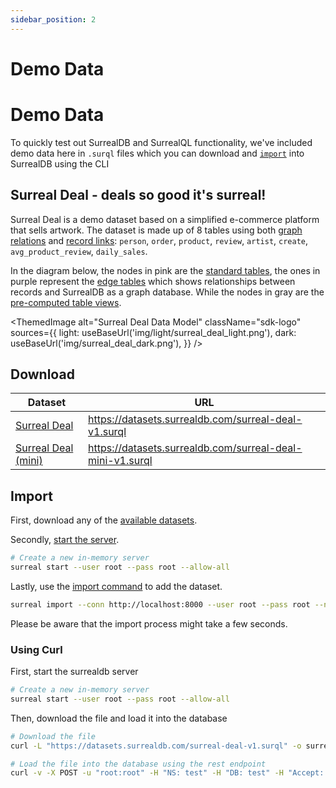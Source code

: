 ```yaml
---
sidebar_position: 2
---
```



# Demo Data

# Demo Data

To quickly test out SurrealDB and SurrealQL functionality, we've included demo data here in `.surql` files which you can download and [`import`](/docs/1.1.x/cli/import) into SurrealDB using the CLI

## Surreal Deal - deals so good it's surreal!

Surreal Deal is a demo dataset based on a simplified e-commerce platform that sells artwork.
The dataset is made up of 8 tables using both [graph relations](/docs/1.1.x/surrealql/statements/relate) and [record links](/docs/surrealql/datamodel/records):
`person`, `order`, `product`, `review`, `artist`, `create`, `avg_product_review`, `daily_sales`.

In the diagram below, the nodes in pink are the [standard tables](/docs/1.1.x/surrealql/statements/define/table), the ones in purple represent the [edge tables](/docs/1.1.x/surrealql/statements/relate) which shows relationships between records and SurrealDB as a graph database. While the nodes in gray are the [pre-computed table views](/docs/1.1.x/surrealql/statements/define/table).

<ThemedImage
  alt="Surreal Deal Data Model"
  className="sdk-logo"
  sources={{
    light: useBaseUrl('img/light/surreal_deal_light.png'),
    dark: useBaseUrl('img/surreal_deal_dark.png'),
  }}
/>

## Download

| Dataset                                                                          | URL                                                       |
| -------------------------------------------------------------------------------- | --------------------------------------------------------- |
| [Surreal Deal](https://datasets.surrealdb.com/surreal-deal-v1.surql)             | https://datasets.surrealdb.com/surreal-deal-v1.surql      |
| [Surreal Deal (mini)](https://datasets.surrealdb.com/surreal-deal-mini-v1.surql) | https://datasets.surrealdb.com/surreal-deal-mini-v1.surql |

## Import

First, download any of the [available datasets](#download).

Secondly, [start the server](/docs/1.1.x/cli/start).

```bash
# Create a new in-memory server
surreal start --user root --pass root --allow-all
```

Lastly, use the [import command](/docs/1.1.x/cli/import) to add the dataset.

```bash
surreal import --conn http://localhost:8000 --user root --pass root --ns test --db test surreal-deal-v1.surql
```

Please be aware that the import process might take a few seconds.


### Using Curl

First, start the surrealdb server

```bash
# Create a new in-memory server
surreal start --user root --pass root --allow-all
```

Then, download the file and load it into the database

```bash
# Download the file
curl -L "https://datasets.surrealdb.com/surreal-deal-v1.surql" -o surreal-deal-v1.surql

# Load the file into the database using the rest endpoint
curl -v -X POST -u "root:root" -H "NS: test" -H "DB: test" -H "Accept: application/json" --data-binary @surreal-deal-v1.surql http://localhost:8000/import
```
